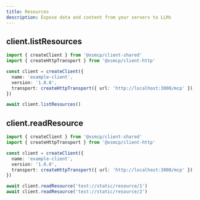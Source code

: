 ```yaml
---
title: Resources
description: Expose data and content from your servers to LLMs
---
```


## client.listResources

```ts
import { createClient } from '@xsmcp/client-shared'
import { createHttpTransport } from '@xsmcp/client-http'

const client = createClient({
  name: 'example-client',
  version: '1.0.0',
  transport: createHttpTransport({ url: 'http://localhost:3000/mcp' }),
})

await client.listResources()
```

## client.readResource

```ts
import { createClient } from '@xsmcp/client-shared'
import { createHttpTransport } from '@xsmcp/client-http'

const client = createClient({
  name: 'example-client',
  version: '1.0.0',
  transport: createHttpTransport({ url: 'http://localhost:3000/mcp' }),
})

await client.readResource('test://static/resource/1')
await client.readResource('test://static/resource/2')
```
